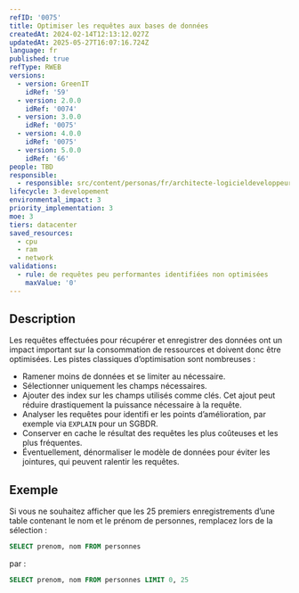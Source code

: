 ```yaml
---
refID: '0075'
title: Optimiser les requêtes aux bases de données
createdAt: 2024-02-14T12:13:12.027Z
updatedAt: 2025-05-27T16:07:16.724Z
language: fr
published: true
refType: RWEB
versions:
  - version: GreenIT
    idRef: '59'
  - version: 2.0.0
    idRef: '0074'
  - version: 3.0.0
    idRef: '0075'
  - version: 4.0.0
    idRef: '0075'
  - version: 5.0.0
    idRef: '66'
people: TBD
responsible:
  - responsible: src/content/personas/fr/architecte-logicieldeveloppeur.mdx
lifecycle: 3-developement
environmental_impact: 3
priority_implementation: 3
moe: 3
tiers: datacenter
saved_resources:
  - cpu
  - ram
  - network
validations:
  - rule: de requêtes peu performantes identifiées non optimisées
    maxValue: '0'
---
```


## Description

Les requêtes effectuées pour récupérer et enregistrer des données ont un impact important sur la consommation de ressources et doivent donc être optimisées. Les pistes classiques d’optimisation sont nombreuses :

* Ramener moins de données et se limiter au nécessaire.
* Sélectionner uniquement les champs nécessaires.
* Ajouter des index sur les champs utilisés comme clés. Cet ajout peut réduire drastiquement la puissance nécessaire à la requête.
* Analyser les requêtes pour identifi er les points d’amélioration, par exemple via `EXPLAIN` pour un SGBDR.
* Conserver en cache le résultat des requêtes les plus coûteuses et les plus fréquentes.
* Éventuellement, dénormaliser le modèle de données pour éviter les jointures, qui peuvent ralentir les requêtes.

## Exemple

Si vous ne souhaitez afficher que les 25 premiers enregistrements d’une table contenant le nom et le prénom de personnes, remplacez lors de la sélection :

```sql
SELECT prenom, nom FROM personnes
```

par :

```sql
SELECT prenom, nom FROM personnes LIMIT 0, 25
```

